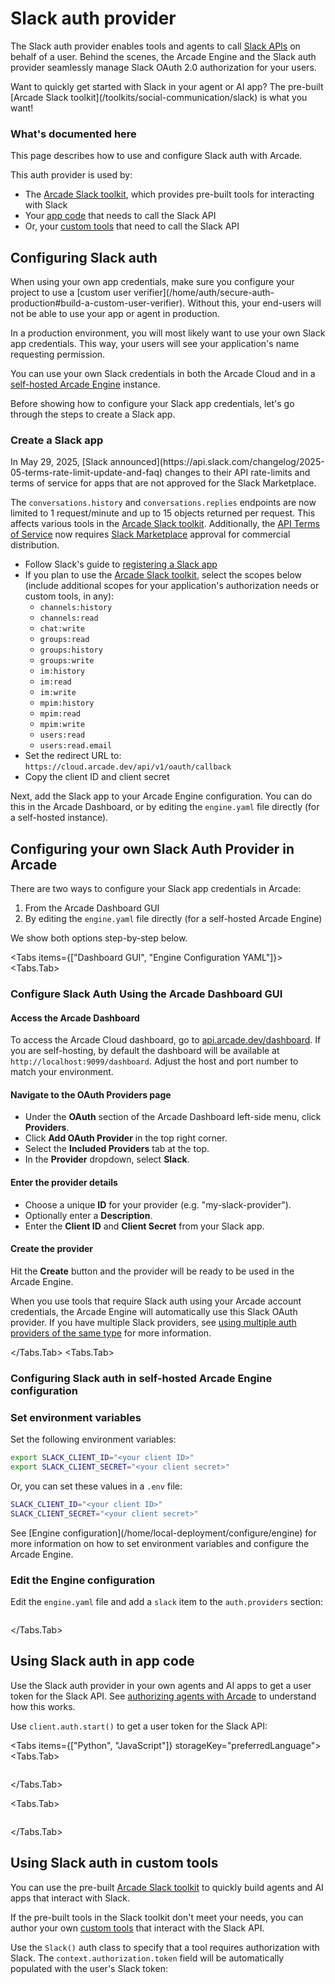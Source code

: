 
# Slack auth provider

The Slack auth provider enables tools and agents to call [Slack APIs](https://api.slack.com/docs) on behalf of a user. Behind the scenes, the Arcade Engine and the Slack auth provider seamlessly manage Slack OAuth 2.0 authorization for your users.

<Tip>
  Want to quickly get started with Slack in your agent or AI app? The pre-built
  [Arcade Slack toolkit](/toolkits/social-communication/slack) is what you want!
</Tip>

### What's documented here

This page describes how to use and configure Slack auth with Arcade.

This auth provider is used by:

- The [Arcade Slack toolkit](/toolkits/social-communication/slack), which provides pre-built tools for interacting with Slack
- Your [app code](#using-slack-auth-in-app-code) that needs to call the Slack API
- Or, your [custom tools](#using-slack-auth-in-custom-tools) that need to call the Slack API

## Configuring Slack auth

<Note>
  When using your own app credentials, make sure you configure your project to use a [custom user verifier](/home/auth/secure-auth-production#build-a-custom-user-verifier). Without this, your end-users will not be able to use your app or agent in production.
</Note>

In a production environment, you will most likely want to use your own Slack app credentials. This way, your users will see your application's name requesting permission.

You can use your own Slack credentials in both the Arcade Cloud and in a [self-hosted Arcade Engine](/home/local-deployment/install/local) instance.

Before showing how to configure your Slack app credentials, let's go through the steps to create a Slack app.

### Create a Slack app

<Warning>
  In May 29, 2025, [Slack announced](https://api.slack.com/changelog/2025-05-terms-rate-limit-update-and-faq) changes to their API rate-limits and terms of service for apps that are not approved for the Slack Marketplace.

  The `conversations.history` and `conversations.replies` endpoints are now limited to 1 request/minute and up to 15 objects returned per request. This affects various tools in the [Arcade Slack toolkit](/toolkits/social-communication/slack). Additionally, the [API Terms of Service](https://slack.com/terms-of-service/api) now requires [Slack Marketplace](https://api.slack.com/slack-marketplace/using) approval for commercial distribution.
</Warning>

- Follow Slack's guide to [registering a Slack app](https://api.slack.com/quickstart)
- If you plan to use the [Arcade Slack toolkit](/toolkits/social-communication/slack), select the scopes below (include additional scopes for your application's authorization needs or custom tools, in any):
  - `channels:history`
  - `channels:read`
  - `chat:write`
  - `groups:read`
  - `groups:history`
  - `groups:write`
  - `im:history`
  - `im:read`
  - `im:write`
  - `mpim:history`
  - `mpim:read`
  - `mpim:write`
  - `users:read`
  - `users:read.email`
- Set the redirect URL to: `https://cloud.arcade.dev/api/v1/oauth/callback`
- Copy the client ID and client secret

Next, add the Slack app to your Arcade Engine configuration. You can do this in the Arcade Dashboard, or by editing the `engine.yaml` file directly (for a self-hosted instance).

## Configuring your own Slack Auth Provider in Arcade

There are two ways to configure your Slack app credentials in Arcade:

1. From the Arcade Dashboard GUI
2. By editing the `engine.yaml` file directly (for a self-hosted Arcade Engine)

We show both options step-by-step below.

<Tabs items={["Dashboard GUI", "Engine Configuration YAML"]}>
<Tabs.Tab>

### Configure Slack Auth Using the Arcade Dashboard GUI

<Steps>

#### Access the Arcade Dashboard

To access the Arcade Cloud dashboard, go to [api.arcade.dev/dashboard](https://api.arcade.dev/dashboard). If you are self-hosting, by default the dashboard will be available at `http://localhost:9099/dashboard`. Adjust the host and port number to match your environment.

#### Navigate to the OAuth Providers page

- Under the **OAuth** section of the Arcade Dashboard left-side menu, click **Providers**.
- Click **Add OAuth Provider** in the top right corner.
- Select the **Included Providers** tab at the top.
- In the **Provider** dropdown, select **Slack**.

#### Enter the provider details

- Choose a unique **ID** for your provider (e.g. "my-slack-provider").
- Optionally enter a **Description**.
- Enter the **Client ID** and **Client Secret** from your Slack app.

#### Create the provider

Hit the **Create** button and the provider will be ready to be used in the Arcade Engine.

</Steps>

When you use tools that require Slack auth using your Arcade account credentials, the Arcade Engine will automatically use this Slack OAuth provider. If you have multiple Slack providers, see [using multiple auth providers of the same type](/home/auth-providers#using-multiple-providers-of-the-same-type) for more information.

</Tabs.Tab>
<Tabs.Tab>

### Configuring Slack auth in self-hosted Arcade Engine configuration

<Steps>

### Set environment variables

Set the following environment variables:

```bash
export SLACK_CLIENT_ID="<your client ID>"
export SLACK_CLIENT_SECRET="<your client secret>"
```

Or, you can set these values in a `.env` file:

```bash
SLACK_CLIENT_ID="<your client ID>"
SLACK_CLIENT_SECRET="<your client secret>"
```

<Tip>
  See [Engine configuration](/home/local-deployment/configure/engine) for more information on how
  to set environment variables and configure the Arcade Engine.
</Tip>

### Edit the Engine configuration

Edit the `engine.yaml` file and add a `slack` item to the `auth.providers` section:

```yaml file=<rootDir>/examples/code/integrations/slack/config_provider.engine.yaml {3-9}

```

</Steps>

</Tabs.Tab>
</Tabs>

## Using Slack auth in app code

Use the Slack auth provider in your own agents and AI apps to get a user token for the Slack API. See [authorizing agents with Arcade](/home/auth/how-arcade-helps) to understand how this works.

Use `client.auth.start()` to get a user token for the Slack API:

<Tabs items={["Python", "JavaScript"]} storageKey="preferredLanguage">
<Tabs.Tab>

```python file=<rootDir>/examples/code/integrations/slack/custom_auth.py {8-17}

```

</Tabs.Tab>

<Tabs.Tab>

```javascript file=<rootDir>/examples/code/integrations/slack/custom_auth.js {8-10}

```

</Tabs.Tab>

</Tabs>

## Using Slack auth in custom tools

You can use the pre-built [Arcade Slack toolkit](/toolkits/social-communication/slack) to quickly build agents and AI apps that interact with Slack.

If the pre-built tools in the Slack toolkit don't meet your needs, you can author your own [custom tools](/home/build-tools/create-a-toolkit) that interact with the Slack API.

Use the `Slack()` auth class to specify that a tool requires authorization with Slack. The `context.authorization.token` field will be automatically populated with the user's Slack token:

```python file=<rootDir>/examples/code/integrations/slack/custom_tool.py {5-6,10-19,30}

```
